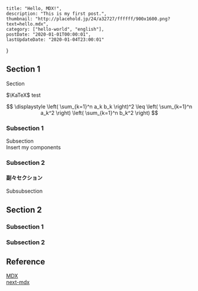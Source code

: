     title: "Hello, MDX!",
    description: "This is my first post.",
    thumbnail: "http://placehold.jp/24/a32727/ffffff/900x1600.png?text=hello.mdx",
    category: ["hello-world", "english"],
    postDate: "2020-01-01T00:00:01",
    lastUpdateDate: "2020-01-04T23:00:01"
}

## Section 1

Section

$\KaTeX$ test  

$$
\displaystyle \left( \sum_{k=1}^n a_k b_k \right)^2 \leq \left( \sum_{k=1}^n a_k^2 \right) \left( \sum_{k=1}^n b_k^2 \right)
$$

### Subsection 1

Subsection  
Insert my components

### Subsection 2

#### 副々セクション

Subsubsection

## Section 2

### Subsection 1

### Subsection 2

## Reference

[MDX](https://mdxjs.com/)  
[next-mdx](https://github.com/zeit/next.js/tree/canary/packages/next-mdx)